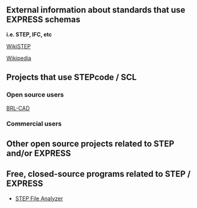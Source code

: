 == External information about standards that use EXPRESS schemas ==
'''i.e. STEP, IFC, etc'''

[http://wikistep.org/index.php/Main_Page WikiSTEP]

[http://en.wikipedia.org/wiki/ISO_10303 Wikipedia]

== Projects that use STEPcode / SCL ==

=== Open source users ===
[http://brlcad.org BRL-CAD]

=== Commercial users ===


== Other open source projects related to STEP and/or EXPRESS ==

== Free, closed-source programs related to STEP / EXPRESS ==
* [http://ciks.cbt.nist.gov/cgi-bin/ctv/sfa_request.cgi STEP File Analyzer]